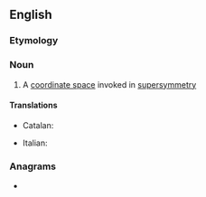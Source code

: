 ==English==

===Etymology===
{{prefix|en|super|space}}

===Noun===
{{wikipedia}}
{{en-noun}}

# {{lb|en|physics}} A [[coordinate space]] invoked in [[supersymmetry]]

====Translations====
{{trans-top|coordinate space in supersymmetry}}
* Catalan: {{t|ca|superespai|m}}
{{trans-mid}}
* Italian: {{t|it|superspazio|m}}
{{trans-bottom}}

===Anagrams===
* {{anagrams|en|a=aceepprssu|uppercases}}